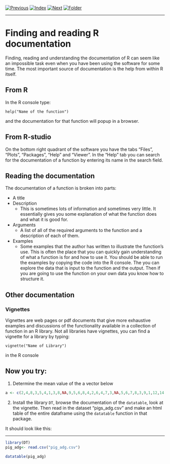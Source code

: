 [![Previous](../../img/previous.png)](../../day1/lesson8/lesson8_1.html)
[![Index](../../img/home.png)](../../index.html)
[![Next](../../img/next.png)](../lesson10/lesson10_1.html)
[![Folder](../../img/folder.png)](./)

---

# Finding and reading R documentation

Finding, reading and understanding the documentation of R can seem
like an impossible task even when you have been using the software for
some time. The most important source of documentation is the help from
within R itself.

## From R

In the R console type:

`help("Name of the function")`

and the documentation for that function will popup in a browser.


## From R-studio

On the bottom right quadrant of the software you have the tabs "Files",
"Plots", "Packages", "Help" and "Viewer". In the "Help" tab you can
search for the documentation of a function by entering its name in the
search field.


## Reading the documentation

The documentation of a function is broken into parts:

* A title
* Description
    * This is sometimes lots of information and sometimes very
      little. It essentially gives you some explanation of what the
      function does and what it is good for.
* Arguments
    * A list of all of the required arguments to the function and a
      description of each of them.
* Examples
    * Some examples that the author has written to illustrate the
      function's use. This is often the place that you can quickly
      gain understanding of what a function is for and how to use it.
	  You should be able to run the examples by copying the code into
      the R console. The you can explore the data that is input to the
      function and the output. Then if you are going to use the
      function on your own data you know how to structure it.

## Other documentation

### Vignettes

Vignettes are web pages or pdf documents that give more exhaustive
examples and discussions of the functionality available in a
collection of function in an R library. Not all libraries have
vignettes, you can find a vignette for a library  by typing:

`vignette("Name of Library")`

in the R console

## Now you try:

1. Determine the mean value of the a vector below

```r

a <- c(2,4,8,3,5,4,1,3,8,NA,9,5,6,8,4,2,6,4,7,3,NA,5,6,7,8,3,9,1,12,14,100,0,NA)

```

2. Install the library `DT`, browse the documentation of the
`datatable`, look at the vignette. Then read in the dataset
"pigs_adg.csv" and make an html table of the entire dataframe using
the `datatable` function in that package.

It should look like this:

----

```r
library(DT)
pig_adg<- read.csv("pig_adg.csv")

datatable(pig_adg)

```
